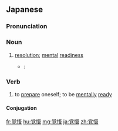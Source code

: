 {{also|覺悟}}
==Japanese==
{{ja-kanjitab|かく|ご|yomi=o}}

===Pronunciation===
{{ja-pron|かくご|y=ko|acc=a|acc2=2}}

===Noun===
{{ja-noun|かくご|kyu=覺悟}}

# [[resolution]]; [[mental]] [[readiness]]
#* {{RQ:Botchan}}:
#*: {{ja-usex|牛乳配達をしても食ってられると'''覚悟'''をした。|ぎゅうにゅう はいたつ を して も くってられる と '''かくご''' を した。|I resolved that I would live by myself even if I had to do milk delivery.}}

===Verb===
{{ja-verb-suru|tr=trans|かくご}}

# to [[prepare]] oneself; to be [[mentally]] [[ready]]

====Conjugation====
{{ja-suru|かくご}}

[[fr:覚悟]]
[[hu:覚悟]]
[[mg:覚悟]]
[[ja:覚悟]]
[[zh:覚悟]]